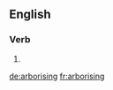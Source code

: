 ==English==

===Verb===
{{head|en}}

# {{present participle of|arborise}}

[[de:arborising]]
[[fr:arborising]]